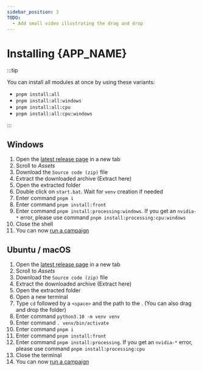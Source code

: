 ```yaml
---
sidebar_position: 3
TODO:
  - Add small video illustrating the drag and drop
---
```



# Installing {APP_NAME}

:::tip

You can install all modules at once by using these variants:

- `pnpm install:all`
- `pnpm install:all:windows`
- `pnpm install:all:cpu`
- `pnpm install:all:cpu:windows`

:::

## Windows

1. Open the [latest release page](https://github.com/sound-scape-explorer/sound-scape-explorer/releases/latest) in a new tab
2. Scroll to _Assets_
3. Download the `Source code (zip)` file
4. Extract the downloaded archive (Extract here)
5. Open the extracted folder <AppDirectory/>
6. Double click on `start.bat`. Wait for `venv` creation if needed
7. Enter command `pnpm i`
8. Enter command `pnpm install:front`
9. Enter command `pnpm install:processing:windows`. If you get an `nvidia-*`
   error, please use command `pnpm install:processing:cpu:windows`
10. Close the shell
11. You can now [run a campaign](./user-guides/running-campaigns)

## Ubuntu / macOS

1. Open the [latest release page](https://github.com/sound-scape-explorer/sound-scape-explorer/releases/latest) in a new tab
2. Scroll to _Assets_
3. Download the `Source code (zip)` file
4. Extract the downloaded archive (Extract here)
5. Open the extracted folder <AppDirectory/>
6. Open a new terminal
7. Type `cd` followed by a `<space>` and the path to the <AppDirectory/>. (You can also drag and drop the <AppDirectory/> folder)
8. Enter command `python3.10 -m venv venv`
9. Enter command `. venv/bin/activate`
10. Enter command `pnpm i`
11. Enter command `pnpm install:front`
12. Enter command `pnpm install:processing`. If you get an `nvidia-*`
    error, please use command `pnpm install:processing:cpu`
13. Close the terminal
14. You can now [run a campaign](./user-guides/running-campaigns)
